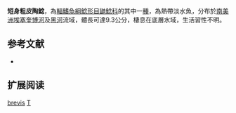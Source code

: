 {{Speciesbox
| name = 短身粗皮陶鯰
| image = 
| image_width = 250px
| image_caption = 
| status = NE
| status_system = IUCN3.1
| genus = Trachydoras
| species = brevis
| authority = [[Kner|Kner]], 1853
| synonyms = *''Doras brevis'', Kner, 1853
}}

'''短身粗皮陶鯰'''，為[[輻鰭魚綱|輻鰭魚綱]][[鯰形目|鯰形目]][[鼬鯰科|鼬鯰科]]的其中一[[種|種]]，為熱帶淡水魚，分布於[[南美洲|南美洲]][[埃塞奎博河|埃塞奎博河]]及[[黑河|黑河]]流域，體長可達9.3公分，棲息在底層水域，生活習性不明。

==参考文献==
*{{FishBase_species|genus=Trachydoras|species=brevis |year=2015|month=7}}

== 扩展阅读 ==
{{refbegin}}
{{wikispecies-inline|Trachydoras brevis |短身粗皮陶鯰}}
{{refend}}
{{Taxonbar|from=Q3753921}}

[[Category:粗皮陶鯰屬|brevis]]
[[Category:1853年描述的魚類|T]]